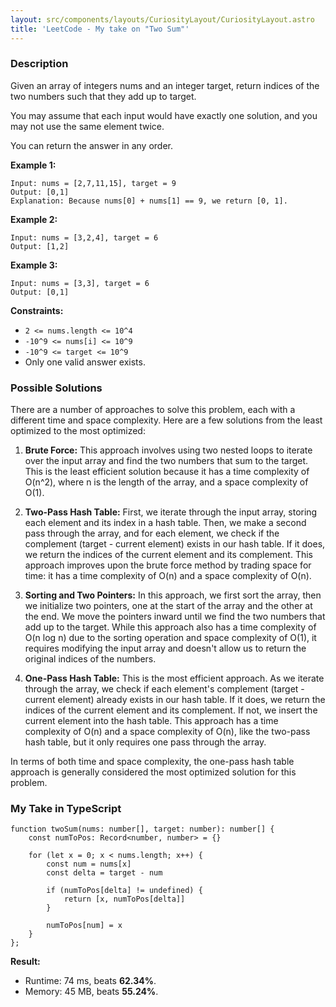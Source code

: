 ```yaml
---
layout: src/components/layouts/CuriosityLayout/CuriosityLayout.astro
title: 'LeetCode - My take on "Two Sum"'
---
```


### Description

Given an array of integers nums and an integer target, return indices of the two numbers such that they add up to target.

You may assume that each input would have exactly one solution, and you may not use the same element twice.

You can return the answer in any order.

**Example 1:**

```
Input: nums = [2,7,11,15], target = 9
Output: [0,1]
Explanation: Because nums[0] + nums[1] == 9, we return [0, 1].
```

**Example 2:**

```
Input: nums = [3,2,4], target = 6
Output: [1,2]
```

**Example 3:**

```
Input: nums = [3,3], target = 6
Output: [0,1]
```

**Constraints:**

- `2 <= nums.length <= 10^4`
- `-10^9 <= nums[i] <= 10^9`
- `-10^9 <= target <= 10^9`
- Only one valid answer exists.

### Possible Solutions

There are a number of approaches to solve this problem, each with a different time and space complexity. Here are a few
solutions from the least optimized to the most optimized:

1. **Brute Force:** This approach involves using two nested loops to iterate over the input array and find the two
numbers that sum to the target. This is the least efficient solution because it has a time complexity of O(n^2), where n
is the length of the array, and a space complexity of O(1).

2. **Two-Pass Hash Table:** First, we iterate through the input array, storing each element and its index in a hash
table. Then, we make a second pass through the array, and for each element, we check if the complement (target - current
element) exists in our hash table. If it does, we return the indices of the current element and its complement. This
approach improves upon the brute force method by trading space for time: it has a time complexity of O(n) and a space
complexity of O(n).

3. **Sorting and Two Pointers:** In this approach, we first sort the array, then we initialize two pointers, one at the
start of the array and the other at the end. We move the pointers inward until we find the two numbers that add up to the
target. While this approach also has a time complexity of O(n log n) due to the sorting operation and space complexity of
O(1), it requires modifying the input array and doesn't allow us to return the original indices of the numbers.

4. **One-Pass Hash Table:** This is the most efficient approach. As we iterate through the array, we check if each
element's complement (target - current element) already exists in our hash table. If it does, we return the indices of
the current element and its complement. If not, we insert the current element into the hash table. This approach has a
time complexity of O(n) and a space complexity of O(n), like the two-pass hash table, but it only requires one pass
through the array.

In terms of both time and space complexity, the one-pass hash table approach is generally considered the most optimized
solution for this problem.

### My Take in TypeScript

```
function twoSum(nums: number[], target: number): number[] {
    const numToPos: Record<number, number> = {}

    for (let x = 0; x < nums.length; x++) {
        const num = nums[x]
        const delta = target - num

        if (numToPos[delta] != undefined) {
            return [x, numToPos[delta]]
        }

        numToPos[num] = x
    }
};
```

**Result:**

- Runtime: 74 ms, beats **62.34%**.
- Memory: 45 MB, beats **55.24%**.
